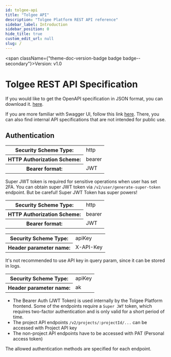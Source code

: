 ```yaml
---
id: tolgee-api
title: "Tolgee API"
description: "Tolgee Platform REST API reference"
sidebar_label: Introduction
sidebar_position: 0
hide_title: true
custom_edit_url: null
slug: /
---
```



<span className={"theme-doc-version-badge badge badge--secondary"}>Version: v1.0</span>

# Tolgee REST API Specification

If you would like to get the OpenAPI specification in JSON format, you can download it.
[here](https://app.tolgee.io/v3/api-docs/Public%20API%20(All)).

If you are more familiar with Swagger UI, follow this link
[here](https://app.tolgee.io/swagger-ui/index.html?configUrl=%2Fv3%2Fapi-docs%2Fswagger-config&urls.primaryName=Public%20API%20(All)).
There, you can also find internal API specifications that are not intended for public use.


<div style={{"marginBottom":"2rem"}}><h2 id={"authentication"} style={{"marginBottom":"1rem"}}>Authentication</h2><SchemaTabs className={"openapi-tabs__security-schemes"}><TabItem label={"HTTP: Bearer Auth"} value={"JwtToken"}><div><table><tbody><tr><th>Security Scheme Type:</th><td>http</td></tr><tr><th>HTTP Authorization Scheme:</th><td>bearer</td></tr><tr><th>Bearer format:</th><td>JWT</td></tr></tbody></table></div></TabItem><TabItem label={"HTTP: Bearer Auth"} value={"SuperJwtToken"}>

Super JWT token is required for sensitive operations when user has set 2FA. You can obtain super JWT token via `/v2/user/generate-super-token` endpoint. But be careful! Super JWT Token has super powers!

<div><table><tbody><tr><th>Security Scheme Type:</th><td>http</td></tr><tr><th>HTTP Authorization Scheme:</th><td>bearer</td></tr><tr><th>Bearer format:</th><td>JWT</td></tr></tbody></table></div></TabItem><TabItem label={"API Key: ApiKeyInHeader"} value={"ApiKeyInHeader"}><div><table><tbody><tr><th>Security Scheme Type:</th><td>apiKey</td></tr><tr><th>Header parameter name:</th><td>X-API-Key</td></tr></tbody></table></div></TabItem><TabItem label={"API Key: ApiKeyInQueryParam"} value={"ApiKeyInQueryParam"}>

It's not recommended to use API key in query param, since it can be stored in logs.

<div><table><tbody><tr><th>Security Scheme Type:</th><td>apiKey</td></tr><tr><th>Header parameter name:</th><td>ak</td></tr></tbody></table></div></TabItem></SchemaTabs></div>
      

 - The Bearer Auth (JWT Token) is used internally by the Tolgee Platform frontend. Some of the endpoints require a `Super JWT`
token, which requires two-factor authentication and is only valid for a short period of time.
 - The project API endpoints `/v2/projects/:projectId/...` can be accessed with Project API key
 - The non-project API endpoints have to be accessed with PAT (Personal access token)

The allowed authentication methods are specified for each endpoint.
